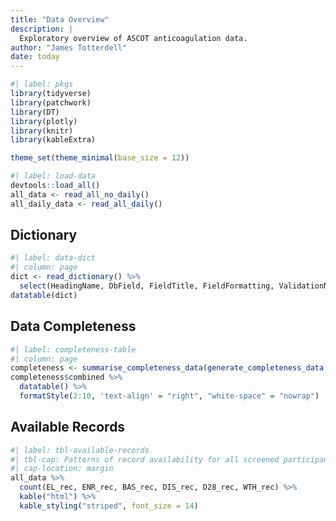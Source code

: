 ```yaml
---
title: "Data Overview"
description: |
  Exploratory overview of ASCOT anticoagulation data.
author: "James Totterdell"
date: today
---
```


```r
#| label: pkgs
library(tidyverse)
library(patchwork)
library(DT)
library(plotly)
library(knitr)
library(kableExtra)

theme_set(theme_minimal(base_size = 12))
```

```r
#| label: load-data
devtools::load_all()
all_data <- read_all_no_daily()
all_daily_data <- read_all_daily()
```

## Dictionary

```r
#| label: data-dict
#| column: page
dict <- read_dictionary() %>%
  select(HeadingName, DbField, FieldTitle, FieldFormatting, ValidationNotes)
datatable(dict)
```

## Data Completeness

```r
#| label: completeness-table
#| column: page
completeness <- summarise_completeness_data(generate_completeness_data(all_daily_data %>% filter(ENR_rec == 1)))
completeness$combined %>%
  datatable() %>%
  formatStyle(2:10, 'text-align' = "right", "white-space" = "nowrap")
```

## Available Records

```r
#| label: tbl-available-records
#| tbl-cap: Patterns of record availability for all screened participants.
#| cap-location: margin
all_data %>%
  count(EL_rec, ENR_rec, BAS_rec, DIS_rec, D28_rec, WTH_rec) %>%
  kable("html") %>%
  kable_styling("striped", font_size = 14)
```

